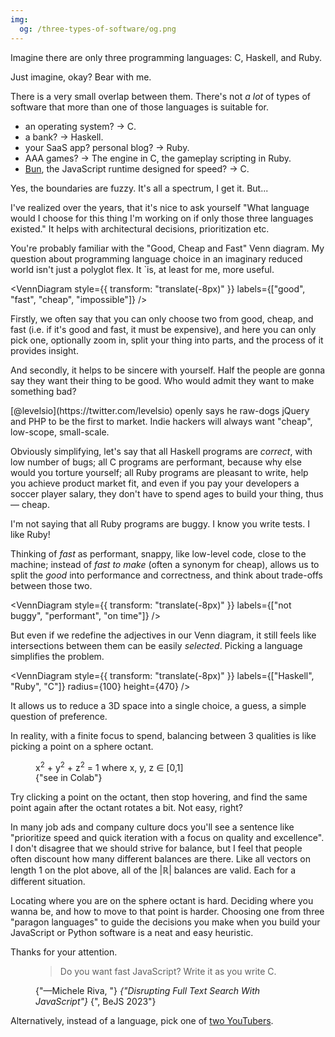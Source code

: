 ```yaml
---
img:
  og: /three-types-of-software/og.png
---
```


Imagine there are only three programming languages: C, Haskell, and Ruby.

<aside>Just imagine, okay? Bear with me.</aside>

There is a very small overlap between them. There's not _a lot_ of types of
software that more than one of those languages is suitable for.

- an operating system? -> C.
- a bank? -> Haskell.
- your SaaS app? personal blog? -> Ruby.
- AAA games? -> The engine in C, the gameplay scripting in Ruby.
- [Bun](https://bun.sh/), the JavaScript runtime designed for speed? -> C.

Yes, the boundaries are fuzzy. It's all a spectrum, I get it. But...

I've realized over the years, that it's nice to ask yourself "What language
would I choose for this thing I'm working on if only those three languages
existed." It helps with architectural decisions, prioritization etc.

You're probably familiar with the "Good, Cheap and Fast" Venn diagram. My
question about programming language choice in an imaginary reduced world isn't
just a polyglot flex. It `is, at least for me, more useful.


<VennDiagram
  style={{ transform: "translate(-8px)" }}
  labels={["good", "fast", "cheap", "impossible"]}
/>

Firstly, we often say that you can only choose two from good, cheap, and fast
(i.e. if it's good and fast, it must be expensive), and here you can only pick
one, optionally zoom in, split your thing into parts, and the process of it
provides insight.

And secondly, it helps to be sincere with yourself. Half the people are gonna
say they want their thing to be good. Who would admit they want to make
something bad?

<aside>
  [@levelsio](https://twitter.com/levelsio) openly says he raw-dogs jQuery and
  PHP to be the first to market. Indie hackers will always want "cheap",
  low-scope, small-scale.
</aside>

Obviously simplifying, let's say that all Haskell programs are _correct_, with
low number of bugs; all C programs are performant, because why else would you
torture yourself; all Ruby programs are pleasant to write, help you achieve
product market fit, and even if you pay your developers a soccer player salary,
they don't have to spend ages to build your thing, thus — cheap.

<aside>
  I'm not saying that all Ruby programs are buggy. I know you write tests. I
  like Ruby!
</aside>

Thinking of _fast_ as performant, snappy, like low-level code, close to the
machine; instead of _fast to make_ (often a synonym for cheap), allows us to
split the _good_ into performance and correctness, and think about trade-offs
between those two.

<VennDiagram
  style={{ transform: "translate(-8px)" }}
  labels={["not buggy", "performant", "on time"]}
/>

But even if we redefine the adjectives in our Venn diagram, it still feels like
intersections between them can be easily _selected_. Picking a language
simplifies the problem.

<VennDiagram
  style={{ transform: "translate(-8px)" }}
  labels={["Haskell", "Ruby", "C"]}
  radius={100}
  height={470}
/>

It allows us to reduce a 3D space into a single choice, a guess, a simple
question of preference.

In reality, with a finite focus to spend, balancing between 3 qualities is like
picking a point on a sphere octant.


<figure>
  <SphereOctant client:visible />
  <figcaption class="mt-px flex items-center justify-between">
    <div>
      x<sup>2</sup> + y<sup>2</sup> + z<sup>2</sup> = 1 where x, y, z ∈ [0,1]
    </div>
    <Link
      href="https://colab.research.google.com/drive/1Zh-qyZW4P42870cfVvdl1D3Xx_U_WH1G?usp=sharing"
      target="_blank"
      rel="noopener noreferrer"
    >
      {"see in Colab"}
    </Link>
  </figcaption>
</figure>

Try clicking a point on the octant, then stop hovering, and find the same point
again after the octant rotates a bit. Not easy, right?

In many job ads and company culture docs you'll see a sentence like "prioritize
speed and quick iteration with a focus on quality and excellence". I don't
disagree that we should strive for balance, but I feel that people often
discount how many different balances are there. Like all vectors on length 1 on
the plot above, all of the |ℝ| balances are valid. Each for a different
situation.

Locating where you are on the sphere octant is hard. Deciding where you wanna
be, and how to move to that point is harder. Choosing one from three "paragon
languages" to guide the decisions you make when you build your JavaScript or
Python software is a neat and easy heuristic.

Thanks for your attention.

<figure>
  <Blockquote cite="https://youtu.be/QKstvBilPWo?t=689">
    <p>Do you want fast JavaScript? Write it as you write C.</p>
  </Blockquote>
  <figcaption class="mt-px pt-2">
    {"—Michele Riva, "}
    <cite>
      <Link href="https://youtu.be/QKstvBilPWo?t=689">
        {"Disrupting Full Text Search With JavaScript"}
      </Link>
    </cite>
    {", BeJS 2023"}
  </figcaption>
</figure>

Alternatively, instead of a language, pick one of
[two YouTubers](https://youtu.be/2Z4fZtSKlcE?t=580).

